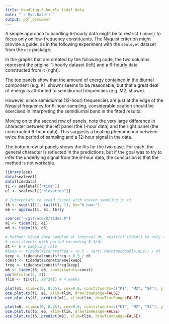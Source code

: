```yaml
---
title: Handling 6-hourly tidal data
date: "`r Sys.Date()`"
output: pdf_document
---
```


A simple approach to handling 6-hourly data might be to restrict `tidem()` to
focus only on low-frequency constituents. The Nyquist criterion might provide a
guide, as in the following experiment with the `sealevel` dataset from the
`oce` package.

In the graphs that are created by the following code, the two columns represent
the original 1-hourly dataset (left) and a 6-hourly data constructed from it
(right).

The top panels show that the amount of energy contained in the diurnal
component (e.g. K1, shown) seems to be reasonable, but that a great deal of
energy is attributed to semidiurnal frequencies (e.g. M2, shown).

However, since semidiurnal (12-hour) frequencies are just at the edge of the
Nyquist frequency for 6-hour sampling, considerable caution should be exercised
in interpreting the semidiurnal band in the fitted results.

Moving on to the second row of panels, note the very large difference in
character between the left panel (the 1-hour data) and the right panel (the
constructed 6-hour data). This suggests a beating phenomenon between twice the
period of sampling and a 12-hour signal in the data.

The bottom row of panels shows the fits for the two case.  For each, the
general character is reflected in the predictions, but if the goal was to try
to infer the underlying signal from the 6-hour data, the conclusion is that the
method is not workable.

```r


library(oce)
data(sealevel)
data(tidedata)
t1 <- sealevel[["time"]]
e1 <- sealevel[["elevation"]]

# Interpolate to avoid issues with uneven sampling in t1
t6 <- seq(t1[1], tail(t1, 1), by="6 hour")
e6 <- approx(t1, e1, t6)$y

source("~/git/oce/R/tides.R")
m1 <- tidem(t1, e1)
m6 <- tidem(t6, e6)

# Method: Given data sampled at interval dt, restrict tidem() to only consider
# constituents with period exceeding 0.5/dt.
dt <- 6 # sampling rate
#keep <- tidedata$const$freq < (0.5 - sqrt(.Machine$double.eps)) / dt
keep <- tidedata$const$freq < 0.5 / dt
const <- tidedata$const$name[keep]
freq <- tidedata$const$freq[keep]
m6 <- tidem(t6, e6, constituents=const)
par(mfcol=c(3, 2))
tlim <- t1[c(1, 28*24)] # 4 weeks

plot(m1, xlim=c(0, 0.35), cex=0.6, constituents=c("K1", "M2", "S4"), ylim=c(0, 2.4))
oce.plot.ts(t1, e1, xlim=tlim, drawTimeRange=FALSE)
oce.plot.ts(t1, predict(m1), xlim=tlim, drawTimeRange=FALSE)

plot(m6, xlim=c(0, 0.35), cex=0.6, constituents=c("K1", "M2", "S4"), ylim=c(0, 2.4))
oce.plot.ts(t6, e6, xlim=tlim, drawTimeRange=FALSE)
oce.plot.ts(t6, predict(m6), xlim=tlim, drawTimeRange=FALSE)
```
